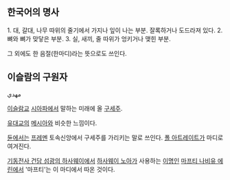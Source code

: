 == 한국어의 명사 ==
1. 대, 갈대, 나무 따위의 줄기에서 가지나 잎이 나는 부분. 잘록하거나 도드라져 있다. 
2. 뼈와 뼈가 맞닿은 부분. 
3. 실, 새끼, 줄 따위가 엉키거나 맺힌 부분. 

그 외에도 한 음절(한마디)라는 뜻으로도 쓰인다.

== 이슬람의 구원자 ==
مهدي‎

[[이슬람교]] [[시아파]]에서 말하는 미래에 올 [[구세주]].

[[유대교]]의 [[메시아]]와 비슷한 느낌이다.

[[듄]]에서는 [[프레멘]] 토속신앙에서 구세주를 가리키는 말로 쓰인다. [[폴 아트레이트]]가 마디로 여겨진다.

[[기동전사 건담 섬광의 하사웨이]]에서 [[하사웨이 노아]]가 사용하는 [[이명]]인 [[마프티 나비유 에린]]에서 '마프티'는 이 마디에서 따온 것이다.

